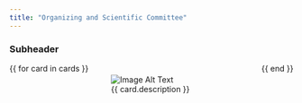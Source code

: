 ```yaml
---
title: "Organizing and Scientific Committee"
---
```

### Subheader

```{=html}

<style>
  .image-description-container {
    display: flex;
    flex-wrap: wrap; /* Wrap cards to the next line if necessary */
    gap: 20px; /* Adjust spacing between cards */
  }

  .image-description-card {
    flex: 1; /* Equal width for all cards */
    padding: 20px;
    text-align: left;
  }

  .image {
    max-width: 100%; /* Ensure images scale appropriately */
  }
</style>

<div class="image-description-container">
  <!-- Use a Quarto loop construct to generate multiple cards -->
  {{ for card in cards }}
  <div class="image-description-card">
    <div class="image">
      <img src="{{ figures/keynote0.jpg }}" alt="Image Alt Text">
    </div>
    <div class="description">
      {{ card.description }}
    </div>
  </div>
  {{ end }}
</div>
```
